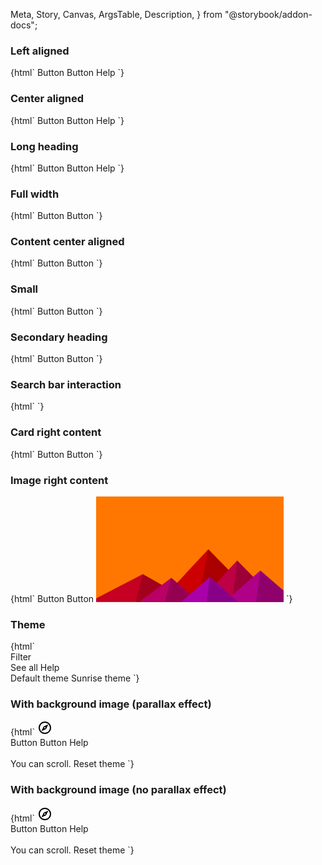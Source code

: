   Meta,
  Story,
  Canvas,
  ArgsTable,
  Description,
} from "@storybook/addon-docs";


<Meta title="Web Components/Hero" component="ic-hero" />

<Description markdown={readme} />

### Left aligned

<Canvas>
  <Story name="Left aligned" parameters={{ layout: "fullscreen" }}>
    {html`<ic-hero
      heading="Hero heading"
      subheading="Hero description. This is a Hero component, it should be used as a page heading."
    >
      <ic-button variant="primary" appearance="light" slot="interaction"
        >Button</ic-button
      >
      <ic-button variant="secondary" appearance="light" slot="interaction"
        >Button</ic-button
      >
      <ic-link
        href="https://google.com"
        slot="interaction"
        style="margin-top: var(--ic-space-sm)"
        >Help</ic-link
      >
    </ic-hero>`}
  </Story>
</Canvas>

### Center aligned

<Canvas>
  <Story name="Center aligned" parameters={{ layout: "fullscreen" }}>
    {html`<ic-hero
      heading="Hero heading"
      subheading="Hero description. This is a Hero component, it should be used as a page heading."
      aligned="center"
    >
      <ic-button variant="primary" appearance="light" slot="interaction"
        >Button</ic-button
      >
      <ic-button variant="secondary" appearance="light" slot="interaction"
        >Button</ic-button
      >
      <ic-link
        href="https://google.com"
        slot="interaction"
        style="margin-top: var(--ic-space-sm)"
        >Help</ic-link
      >
    </ic-hero>`}
  </Story>
</Canvas>

### Long heading

<Canvas>
  <Story name="Long heading" parameters={{ layout: "fullscreen" }}>
    {html`<ic-hero
      heading="Hero heading. This is a Hero component, it should be used as a page heading."
      subheading="Hero description. This is a Hero component, it should be used as a page heading."
      aligned="center"
    >
      <ic-button variant="primary" appearance="light" slot="interaction"
        >Button</ic-button
      >
      <ic-button variant="secondary" appearance="light" slot="interaction"
        >Button</ic-button
      >
      <ic-link
        href="https://google.com"
        slot="interaction"
        style="margin-top: var(--ic-space-sm)"
        >Help</ic-link
      >
      <ic-card
        heading="Latest announcement"
        message="This is some example text that can be included in the card copy."
        slot="secondary"
        class="hero-card"
      ></ic-card>
    </ic-hero>`}
  </Story>
</Canvas>

### Full width

<Canvas>
  <Story name="Full width" parameters={{ layout: "fullscreen" }}>
    {html`<ic-hero
      heading="Hero heading"
      subheading="Hero description. This is a Hero component, it should be used as a page heading."
      aligned="full-width"
    >
      <ic-button variant="primary" appearance="light" slot="interaction"
        >Button</ic-button
      >
      <ic-button variant="secondary" appearance="light" slot="interaction"
        >Button</ic-button
      >
    </ic-hero>`}
  </Story>
</Canvas>

### Content center aligned

<Canvas>
  <Story name="Content center aligned" parameters={{ layout: "fullscreen" }}>
    {html`<ic-hero
      heading="Hero heading"
      subheading="Hero description. This is a Hero component, it should be used as a page heading."
      aligned="center"
      content-aligned="center"
    >
      <ic-button variant="primary" appearance="light" slot="interaction"
        >Button</ic-button
      >
      <ic-button variant="secondary" appearance="light" slot="interaction"
        >Button</ic-button
      >
    </ic-hero>`}
  </Story>
</Canvas>

### Small

<Canvas>
  <Story name="Small" parameters={{ layout: "fullscreen" }}>
    {html`<ic-hero
      heading="Hero heading"
      subheading="Hero description. This is a Hero component, it should be used as a page heading."
      aligned="center"
      small
    >
      <ic-button variant="primary" appearance="light" slot="interaction"
        >Button</ic-button
      >
      <ic-button variant="secondary" appearance="light" slot="interaction"
        >Button</ic-button
      >
    </ic-hero>`}
  </Story>
</Canvas>

### Secondary heading

<Canvas>
  <Story name="Secondary heading" parameters={{ layout: "fullscreen" }}>
    {html`<ic-hero
      heading="Hero heading"
      subheading="Hero description. This is a Hero component, it should be used as a page heading."
      secondary-heading="Secondary Heading"
      secondary-subheading="This is a secondary description."
      aligned="center"
    >
      <ic-button variant="primary" appearance="light" slot="interaction"
        >Button</ic-button
      >
      <ic-button variant="secondary" appearance="light" slot="interaction"
        >Button</ic-button
      >
    </ic-hero>`}
  </Story>
</Canvas>

### Search bar interaction

<Canvas>
  <Story name="Search bar interaction" parameters={{ layout: "fullscreen" }}>
    {html`<ic-hero
      heading="Hero heading"
      subheading="Hero description. This is a Hero component, it should be used as a page heading."
      aligned="center"
    >
      <ic-search-bar
        slot="interaction"
        full-width
        style="max-width: 322px;"
      ></ic-search-bar>
    </ic-hero>`}
  </Story>
</Canvas>

### Card right content

<Canvas>
  <Story name="Card right content" parameters={{ layout: "fullscreen" }}>
    {html`<ic-hero
      heading="Hero heading"
      subheading="Hero description. This is a Hero component, it should be used as a page heading."
      card-heading="Latest announcement"
      card-message="This is some example text that can be included in the card copy"
      aligned="full-width"
    >
      <ic-button variant="primary" appearance="light" slot="interaction"
        >Button</ic-button
      >
      <ic-button variant="secondary" appearance="light" slot="interaction"
        >Button</ic-button
      >
      <ic-card
        heading="Latest announcement"
        message="This is some example text that can be included in the card copy."
        slot="secondary"
        class="hero-card"
      ></ic-card>
    </ic-hero>`}
  </Story>
</Canvas>

### Image right content

<Canvas>
  <Story name="Image right content" parameters={{ layout: "fullscreen" }}>
    {html`<ic-hero
      heading="Hero heading"
      subheading="Hero description. This is a Hero component, it should be used as a page heading."
      aligned="center"
    >
      <ic-button variant="primary" appearance="light" slot="interaction"
        >Button</ic-button
      >
      <ic-button variant="secondary" appearance="light" slot="interaction"
        >Button</ic-button
      >
      <svg
        slot="secondary"
        style="width:300px;"
        xmlns="http://www.w3.org/2000/svg"
        viewBox="0 0 1600 900"
      >
        <rect fill="#ff7700" width="1600" height="900" />
        <polygon fill="#cc0000" points="957 450 539 900 1396 900" />
        <polygon fill="#aa0000" points="957 450 872.9 900 1396 900" />
        <polygon fill="#c50022" points="-60 900 398 662 816 900" />
        <polygon fill="#a3001b" points="337 900 398 662 816 900" />
        <polygon fill="#be0044" points="1203 546 1552 900 876 900" />
        <polygon fill="#9c0036" points="1203 546 1552 900 1162 900" />
        <polygon fill="#b80066" points="641 695 886 900 367 900" />
        <polygon fill="#960052" points="587 900 641 695 886 900" />
        <polygon fill="#b10088" points="1710 900 1401 632 1096 900" />
        <polygon fill="#8f006d" points="1710 900 1401 632 1365 900" />
        <polygon fill="#aa00aa" points="1210 900 971 687 725 900" />
        <polygon fill="#880088" points="943 900 1210 900 971 687" />
      </svg>
    </ic-hero>`}
  </Story>
</Canvas>

### Theme

<Canvas>
  <Story name="Theme" parameters={{ layout: "fullscreen" }}>
    {html`<ic-theme color="rgb(27, 60, 121)"></ic-theme>
      <ic-hero
        heading="Hero heading"
        subheading="Hero description. This is a Hero component, it should be used as a page heading."
        secondary-heading="Secondary Heading"
        secondary-subheading="This is a secondary description."
        aligned="center"
      >
        <div slot="interaction" style="display: flex">
          <ic-text-field
            placeholder="Filter display"
            label="Filter display"
            hide-label
          ></ic-text-field>
          <ic-button variant="primary" style="margin-left: var(--ic-space-md)"
            >Filter</ic-button
          >
        </div>
        <ic-button variant="secondary" slot="interaction">See all</ic-button>
        <ic-link
          href="https://google.com"
          slot="interaction"
          style="margin-top: var(--ic-space-sm)"
          >Help</ic-link
        >
      </ic-hero>
      <br />
      <ic-button
        variant="primary"
        id="default-btn"
        onClick="document.querySelector('ic-theme').color='rgb(27, 60, 121)'"
      >
        Default theme
      </ic-button>
      <ic-button
        variant="primary"
        id="custom-btn"
        onClick="document.querySelector('ic-theme').color='rgb(255, 201, 60)'"
      >
        Sunrise theme
      </ic-button> `}
  </Story>
</Canvas>

### With background image (parallax effect)

<Canvas>
  <Story
    name="With background image (parallax effect)"
    parameters={{ layout: "fullscreen" }}
  >
    {html`<ic-theme color="rgb(27, 60, 121)"></ic-theme>
      <ic-top-navigation app-title="Application Name">
        <svg
          slot="app-icon"
          xmlns="http://www.w3.org/2000/svg"
          height="24px"
          viewBox="0 0 24 24"
          width="24px"
          fill="#000000"
        >
          <path d="M0 0h24v24H0V0z" fill="none" />
          <path
            d="M12 2C6.48 2 2 6.48 2 12s4.48 10 10 10 10-4.48 10-10S17.52 2 12 2zm0 18c-4.41 0-8-3.59-8-8s3.59-8 8-8 8 3.59 8 8-3.59 8-8 8zm-5.5-2.5l7.51-3.49L17.5 6.5 9.99 9.99 6.5 17.5zm5.5-6.6c.61 0 1.1.49 1.1 1.1s-.49 1.1-1.1 1.1-1.1-.49-1.1-1.1.49-1.1 1.1-1.1z"
          />
        </svg>
      </ic-top-navigation>
      <ic-hero
        heading="Hero heading"
        subheading="Hero description. This is a Hero component, it should be used as a page heading."
        background-image="${image}"
      >
        <div slot="interaction">
          <ic-button variant="primary" style="margin-right: var(--ic-space-md)"
            >Button</ic-button
          >
          <ic-button
            variant="secondary"
            style="margin-right: var(--ic-space-md)"
            >Button</ic-button
          >
          <ic-link
            href="https://google.com"
            style="margin-top: var(--ic-space-sm)"
            >Help</ic-link
          >
        </div>
      </ic-hero>
      <br />
      <ic-typography>You can scroll.</ic-typography>
      <ic-button
        variant="primary"
        id="default-btn"
        onClick="document.querySelector('ic-theme').color='rgb(27, 60, 121)'"
        style="margin-bottom:1300px"
      >
        Reset theme
      </ic-button>`}
  </Story>
</Canvas>

### With background image (no parallax effect)

<Canvas>
  <Story
    name="With background image (no parallax effect)"
    parameters={{ layout: "fullscreen" }}
  >
    {html`<ic-theme color="rgb(27, 60, 121)"></ic-theme>
      <ic-top-navigation app-title="Application Name">
        <svg
          slot="app-icon"
          xmlns="http://www.w3.org/2000/svg"
          height="24px"
          viewBox="0 0 24 24"
          width="24px"
          fill="#000000"
        >
          <path d="M0 0h24v24H0V0z" fill="none" />
          <path
            d="M12 2C6.48 2 2 6.48 2 12s4.48 10 10 10 10-4.48 10-10S17.52 2 12 2zm0 18c-4.41 0-8-3.59-8-8s3.59-8 8-8 8 3.59 8 8-3.59 8-8 8zm-5.5-2.5l7.51-3.49L17.5 6.5 9.99 9.99 6.5 17.5zm5.5-6.6c.61 0 1.1.49 1.1 1.1s-.49 1.1-1.1 1.1-1.1-.49-1.1-1.1.49-1.1 1.1-1.1z"
          />
        </svg>
      </ic-top-navigation>
      <ic-hero
        heading="Hero heading"
        subheading="Hero description. This is a Hero component, it should be used as a page heading."
        background-image="${image}"
        disable-background-parallax
      >
        <div slot="interaction">
          <ic-button variant="primary" style="margin-right: var(--ic-space-md)"
            >Button</ic-button
          >
          <ic-button
            variant="secondary"
            style="margin-right: var(--ic-space-md)"
            >Button</ic-button
          >
          <ic-link
            href="https://google.com"
            style="margin-top: var(--ic-space-sm)"
            >Help</ic-link
          >
        </div>
      </ic-hero>
      <br />
      <ic-typography>You can scroll.</ic-typography>
      <ic-button
        variant="primary"
        id="default-btn"
        onClick="document.querySelector('ic-theme').color='rgb(27, 60, 121)'"
        style="margin-bottom:1300px"
      >
        Reset theme
      </ic-button>`}
  </Story>
</Canvas>
